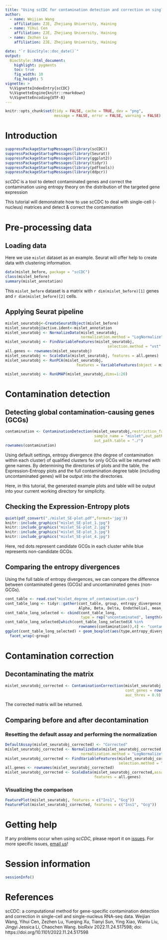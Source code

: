 ---
title: "Using scCDC for contamination detection and correction on single-cell (-nucleus) RNA-Seq data"
author:
  - name: Weijian Wang
    affiliation: ZJE, Zhejiang University, Haining
  - name: Yihui Cen
    affiliation: ZJE, Zhejiang University, Haining
  - name: Zezhen Lu
    affiliation: ZJE, Zhejiang University, Haining

date: "`r BiocStyle::doc_date()`"
output:
  BiocStyle::html_document:
    highlight: pygments
    toc: true
    fig_width: 10
    fig_height: 5
vignette: >
  %\VignetteIndexEntry{scCDC}
  %\VignetteEngine{knitr::rmarkdown}
  %\VignetteEncoding{UTF-8}
---

```{r echo=FALSE, include=FALSE}
knitr::opts_chunk$set(tidy = FALSE, cache = TRUE, dev = "png",
                      message = FALSE, error = FALSE, warning = FALSE)
```

# Introduction

```{r setup}
suppressPackageStartupMessages(library(scCDC))
suppressPackageStartupMessages(library(Seurat))
suppressPackageStartupMessages(library(ggplot2))
suppressPackageStartupMessages(library(tidyr))
suppressPackageStartupMessages(library(pdftools))
suppressPackageStartupMessages(library(ddpcr))
```

*scCDC* is a tool to detect contaminated genes and correct the contamination using entropy theory on the distribution of the targeted gene expression

This tutorial will demonstrate how to use scCDC to deal with single-cell (-nucleus) matrices and detect & correct the contamination

# Pre-processing data

## Loading data

Here we use `mislet` dataset as an example. Seurat will offer help to create data with clustering information.
```{r load-data}
data(mislet_before, package = "scCDC")
class(mislet_before)
summary(mislet_annotation)
```

This `mislet_before` dataset is a matrix with `r dim(mislet_before)[1]` genes and `r dim(mislet_before)[2]` cells.

## Applying Seurat pipeline

```{r apply-Seurat,message=FALSE,warning=FALSE}
mislet_seuratobj<-CreateSeuratObject(mislet_before)
mislet_seuratobj@active.ident<-mislet_annotation
mislet_seuratobj <- NormalizeData(mislet_seuratobj,
                                  normalization.method = "LogNormalize",scale.factor = 10000)
mislet_seuratobj <- FindVariableFeatures(mislet_seuratobj, 
                                              selection.method = "vst", nfeatures = 2000)
all.genes <- rownames(mislet_seuratobj)
mislet_seuratobj <- ScaleData(mislet_seuratobj, features = all.genes)
mislet_seuratobj <- RunPCA(mislet_seuratobj, 
                                features = VariableFeatures(object = mislet_seuratobj))

mislet_seuratobj <- RunUMAP(mislet_seuratobj,dims=1:20)
```

# Contamination detection

## Detecting global contamination-causing genes (GCGs)

```{r ContaminationDetection.1}
contamination <- ContaminationDetection(mislet_seuratobj,restriction_factor = 0.5, 
                                        sample_name = "mislet",out_path.plot = "./",
                                        out_path.table = "./")
rownames(contamination)
```

Using default settings, entropy divergence (the degree of contamination within each cluster) of qualified clusters for only GCGs will be returned with gene names. By determining the directories of plots and the table, the Expression-Entropy plots and the full contamination degree table (including uncontaminated genes) will be output into the directories.

Here, in this tutorial, the generated example plots and table will be output into your current working directory for simplicity.

## Checking the Expression-Entropy plots

```{r ContaminationDetection.2,fig.width=1,fig.height=1}
quiet(pdf_convert("./mislet_SE-plot.pdf",format='jpg'))
knitr::include_graphics("mislet_SE-plot_1.jpg")
knitr::include_graphics("mislet_SE-plot_2.jpg")
knitr::include_graphics("mislet_SE-plot_3.jpg")
knitr::include_graphics("mislet_SE-plot_4.jpg")
```
Here, red dots represent candidate GCGs in each cluster while blue represents non-candidate GCGs.

## Comparing the entropy divergences

Using the full table of entropy divergences, we can compare the difference between contaminated genes (GCGs) and uncontaminated genes (non-GCGs). 
```{r ContaminationDetection.3}
cont_table <- read.csv("mislet_degree_of_contamination.csv")
cont_table_long <- tidyr::gather(cont_table, group, entropy_divergence, 
                                 Alpha, Beta, Delta, Endothelial, mean_distance)
cont_table_long_selected <- cbind(cont_table_long, 
                                  type = rep("uncontaminated", length(cont_table_long[,1])))
cont_table_long_selected[which(cont_table_long_selected$X %in% 
                                 rownames(contamination)),4] <- "contaminated"
ggplot(cont_table_long_selected) + geom_boxplot(aes(type,entropy_divergence),outlier.shape = NA) + 
  facet_wrap(~group)

```

# Contamination correction

## Decontaminating the matrix

```{r ContaminationCorrection.1}
mislet_seuratobj_corrected <- ContaminationCorrection(mislet_seuratobj, 
                                                      cont_genes = rownames(contamination),
                                                      auc_thres = 0.9)
```
The corrected matrix will be returned. 

## Comparing before and after decontamination

### Resetting the default assay and performing the normalization

```{r ContaminationCorrection.2}
DefaultAssay(mislet_seuratobj_corrected) <- "Corrected"
mislet_seuratobj_corrected <- NormalizeData(mislet_seuratobj_corrected,assay = "Corrected",
                                  normalization.method = "LogNormalize",scale.factor = 10000)
mislet_seuratobj_corrected <- FindVariableFeatures(mislet_seuratobj_corrected,assay = "Corrected",
                                                   selection.method = "vst", nfeatures = 2000)
all.genes <- rownames(mislet_seuratobj_corrected)
mislet_seuratobj_corrected <- ScaleData(mislet_seuratobj_corrected,assay = "Corrected",
                                        features = all.genes)
```

### Visualizing the comparison

```{r ContaminationCorrection.3}
FeaturePlot(mislet_seuratobj, features = c("Ins1", "Gcg"))
FeaturePlot(mislet_seuratobj_corrected, features = c("Ins1", "Gcg"))
```

# Getting help

If any problems occur when using *scCDC*, please report it on [issues](https://github.com/ZJU-UoE-CCW-LAB/scCDC/issues). For more specific issues, [email us](yihui.19@intl.zju.edu.cn)!

# Session information

```{r}
sessionInfo()
```

# References
scCDC: a computational method for gene-specific contamination detection and correction in single-cell and single-nucleus RNA-seq data. Weijian Wang, Yihui Cen, Zezhen Lu, Yueqing Xu, Tianyi Sun, Ying Xiao, Wanlu Liu, Jingyi Jessica Li, Chaochen Wang. bioRxiv 2022.11.24.517598; doi: https://doi.org/10.1101/2022.11.24.517598


